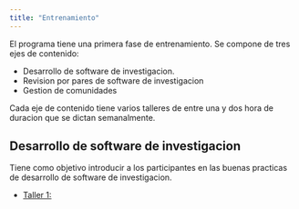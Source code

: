 ```yaml
---
title: "Entrenamiento"
---
```


El programa tiene una primera fase de entrenamiento. 
Se compone de tres ejes de contenido:

* Desarrollo de software de investigacion.
* Revision por pares de software de investigacion
* Gestion de comunidades

Cada eje de contenido tiene varios talleres de entre una y dos hora de duracion 
que se dictan semanalmente. 

## Desarrollo de software de investigacion

Tiene como objetivo introducir a los participantes en las buenas practicas de desarrollo de software de investigacion.

* [Taller 1: ]()

